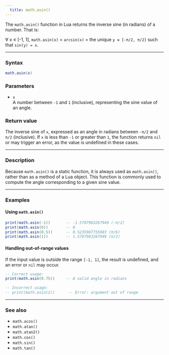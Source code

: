 ```yaml
---
  title: math.asin() 
---
```


The `math.asin()` function in Lua returns the inverse sine (in radians) of a number. That is:  

∀ x ∊ [-1, 1], `math.asin(x)` = `arcsin(x)` = the unique `y ∊ [-π/2, π/2]` such that `sin(y) = x`.  

---

### Syntax  

```lua
math.asin(x)
```

### Parameters  

- `x`  
  A number between `-1` and `1` (inclusive), representing the sine value of an angle.

### Return value  

The inverse sine of `x`, expressed as an angle in radians between `-π/2` and `π/2` (inclusive). If `x` is less than `-1` or greater than `1`, the function returns `nil` or may trigger an error, as the value is undefined in these cases.

---

### Description  

Because `math.asin()` is a static function, it is always used as `math.asin()`, rather than as a method of a Lua object. This function is commonly used to compute the angle corresponding to a given sine value.

---

### Examples  

#### Using `math.asin()`  

```lua
print(math.asin(-1))       -- -1.5707963267949 (-π/2)
print(math.asin(0))        -- 0
print(math.asin(0.5))      -- 0.5235987755983 (π/6)
print(math.asin(1))        -- 1.5707963267949 (π/2)
```

#### Handling out-of-range values  

If the input value is outside the range `[-1, 1]`, the result is undefined, and an error or `nil` may occur.

```lua
-- Correct usage:
print(math.asin(0.75))     -- A valid angle in radians

-- Incorrect usage:
-- print(math.asin(2))      -- Error: argument out of range
```

---

### See also  

- `math.acos()`  
- `math.atan()`  
- `math.atan2()`  
- `math.cos()`  
- `math.sin()`  
- `math.tan()`  
